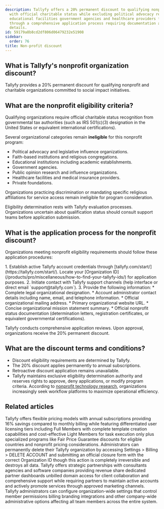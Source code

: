 ```yaml
---
description: Tallyfy offers a 20% permanent discount to qualifying nonprofit organizations
  with official charitable status while excluding political advocacy religious institutions
  educational facilities government agencies and healthcare providers from eligibility
  through a comprehensive application process requiring documentation and organizational
  details.
id: 59179a8b8cd2df806d06479232e51908
sidebar:
  order: 76
title: Non-profit discount
---
```



## What is Tallyfy's nonprofit organization discount?

Tallyfy provides a 20% permanent discount for qualifying nonprofit and charitable organizations committed to social impact initiatives.

## What are the nonprofit eligibility criteria?

Qualifying organizations require official charitable status recognition from governmental tax authorities (such as IRS 501(c)(3) designation in the United States or equivalent international certifications).

Several organizational categories remain **ineligible** for this nonprofit program:

*   Political advocacy and legislative influence organizations.
*   Faith-based institutions and religious congregations.
*   Educational institutions including academic establishments.
*   Government agencies.
*   Public opinion research and influence organizations.
*   Healthcare facilities and medical insurance providers.
*   Private foundations.

Organizations practicing discrimination or mandating specific religious affiliations for service access remain ineligible for program consideration.

Eligibility determination rests with Tallyfy evaluation processes. Organizations uncertain about qualification status should consult support teams before application submission.

## What is the application process for the nonprofit discount?

Organizations meeting nonprofit eligibility requirements should follow these application procedures:

<Steps>
1. Establish active Tallyfy account credentials through [tallyfy.com/start/](https://tallyfy.com/start/). Locate your [Organization ID](/products/pro/miscellaneous/how-to-find-your-tallyfy-ids/) for application purposes.
2. Initiate contact with Tallyfy support channels (help interface or direct email `support@tallyfy.com`).
3. Provide the following information:
    * Complete legal organizational designation.
    * Account administrator contact details including name, email, and telephone information.
    * Official organizational mailing address.
    * Primary organizational website URL.
    * Concise organizational mission statement summary.
    * Official nonprofit status documentation (determination letters, registration certificates, or equivalent governmental certifications).
</Steps>

Tallyfy conducts comprehensive application reviews. Upon approval, organizations receive the 20% permanent discount.

## What are the discount terms and conditions?

*   Discount eligibility requirements are determined by Tallyfy.
*   The 20% discount applies permanently to annual subscriptions.
*   Retroactive discount application remains unavailable.
*   Tallyfy maintains exclusive eligibility determination authority and reserves rights to approve, deny applications, or modify program criteria. According to [nonprofit technology research](https://www.gartner.com/reviews/market/business-process-management-platforms), organizations increasingly seek workflow platforms to maximize operational efficiency.


## Related articles
<CardGrid>
<LinkTitleCard header="<b>Pro > Pricing</b>" href="/products/pro/pricing/" > Tallyfy offers flexible pricing models with annual subscriptions providing 16% savings compared to monthly billing while featuring differentiated user licensing tiers including Full Members with complete template creation capabilities and cost-effective Light Members for task execution only plus specialized programs like Fair Price Guarantee discounts for eligible countries and nonprofit pricing considerations. </LinkTitleCard>
<LinkTitleCard header="<b>Personal Settings > Cancel and delete your Tallyfy account</b>" href="/products/pro/settings/personal-settings/how-can-i-cancel-and-delete-my-tallyfy-account/" > Administrators can permanently delete their Tallyfy organization by accessing Settings > Billing > DELETE ACCOUNT and submitting an official closure form with the correct Organization ID though this action is completely irreversible and destroys all data. </LinkTitleCard>
<LinkTitleCard header="<b>Miscellaneous > Become a Tallyfy partner</b>" href="/products/pro/miscellaneous/how-can-i-become-a-tallyfy-partner/" > Tallyfy offers strategic partnerships with consultants agencies and software companies providing revenue share dedicated partner dashboards unbilled domain access for client collaboration and comprehensive support while requiring partners to maintain active accounts and actively promote services through approved marketing channels. </LinkTitleCard>
<LinkTitleCard header="<b>Settings > Organization settings</b>" href="/products/pro/settings/org-settings/" > Tallyfy administrators can configure organization-wide settings that control member permissions billing branding integrations and other company-wide administrative options affecting all team members across the entire system. </LinkTitleCard>
</CardGrid>